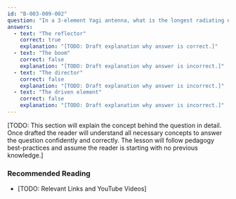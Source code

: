 ```yaml
---
id: "B-003-009-002"
question: "In a 3-element Yagi antenna, what is the longest radiating element?"
answers:
  - text: "The reflector"
    correct: true
    explanation: "[TODO: Draft explanation why answer is correct.]"
  - text: "The boom"
    correct: false
    explanation: "[TODO: Draft explanation why answer is incorrect.]"
  - text: "The director"
    correct: false
    explanation: "[TODO: Draft explanation why answer is incorrect.]"
  - text: "The driven element"
    correct: false
    explanation: "[TODO: Draft explanation why answer is incorrect.]"
---
```


[TODO: This section will explain the concept behind the question in detail. Once drafted the reader will understand all necessary concepts to answer the question confidently and correctly. The lesson will follow pedagogy best-practices and assume the reader is starting with no previous knowledge.]

### Recommended Reading

- [TODO: Relevant Links and YouTube Videos]
